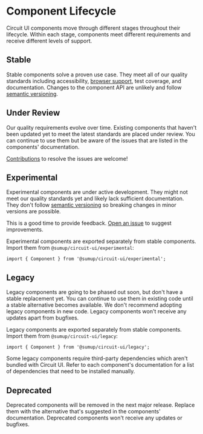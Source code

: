 
<Meta title="Introduction/Component Lifecycle" />

# Component Lifecycle

<Intro>
  Circuit UI components move through different stages throughout their
  lifecycle. Within each stage, components meet different requirements and
  receive different levels of support.
</Intro>

## Stable

<Status variant="stable" aria-hidden />

Stable components solve a proven use case. They meet all of our quality standards including accessibility, [browser support](Introduction/Browser-Support/Docs), test coverage, and documentation. Changes to the component API are unlikely and follow [semantic versioning](https://semver.org/).

## Under Review

<Status variant="inReview" aria-hidden />

Our quality requirements evolve over time. Existing components that haven't been updated yet to meet the latest standards are placed under review. You can continue to use them but be aware of the issues that are listed in the components' documentation.

[Contributions](Contributing/Overview/Docs) to resolve the issues are welcome!

## Experimental

<Status variant="experimental" aria-hidden />

Experimental components are under active development. They might not meet our quality standards yet and likely lack sufficient documentation. They don't follow [semantic versioning](https://semver.org/) so breaking changes in minor versions are possible.

This is a good time to provide feedback. [Open an issue](https://github.com/sumup-oss/circuit-ui/issues/new?template=amend-existing-component.md) to suggest improvements.

Experimental components are exported separately from stable components. Import them from `@sumup/circuit-ui/experimental`:

```tsx
import { Component } from '@sumup/circuit-ui/experimental';
```

## Legacy

<Status variant="legacy" aria-hidden />

Legacy components are going to be phased out soon, but don't have a stable replacement yet. You can continue to use them in existing code until a stable alternative becomes available. We don't recommend adopting legacy components in new code. Legacy components won't receive any updates apart from bugfixes.

Legacy components are exported separately from stable components. Import them from `@sumup/circuit-ui/legacy`:

```tsx
import { Component } from '@sumup/circuit-ui/legacy';
```

Some legacy components require third-party dependencies which aren't bundled with Circuit UI. Refer to each component's documentation for a list of dependencies that need to be installed manually.

## Deprecated

<Status variant="deprecated" aria-hidden />

Deprecated components will be removed in the next major release. Replace them with the alternative that's suggested in the components' documentation. Deprecated components won't receive any updates or bugfixes.
